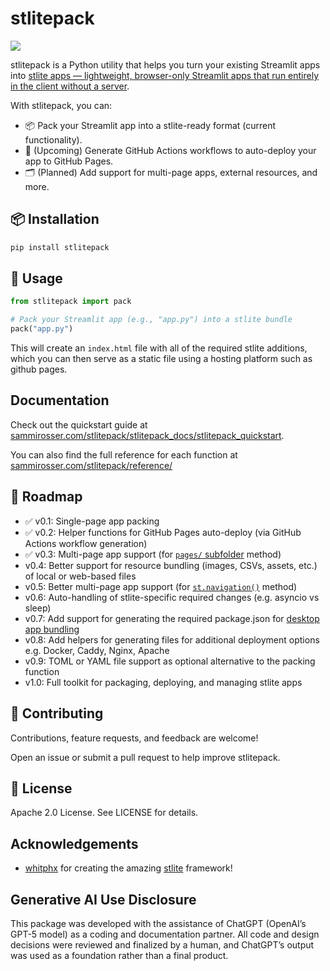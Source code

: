 # stlitepack

[<img src="https://img.shields.io/pypi/v/stlitepack?label=pypi%20package">](https://pypi.org/project/stlitepack/)

stlitepack is a Python utility that helps you turn your existing Streamlit apps into [stlite apps — lightweight, browser-only Streamlit apps that run entirely in the client without a server](https://github.com/whitphx/stlite).

With stlitepack, you can:

- 📦 Pack your Streamlit app into a stlite-ready format (current functionality).
- 🚀 (Upcoming) Generate GitHub Actions workflows to auto-deploy your app to GitHub Pages.
- 🗂️ (Planned) Add support for multi-page apps, external resources, and more.

## 📦 Installation

```bash
pip install stlitepack
```

## 🚀 Usage

```python
from stlitepack import pack

# Pack your Streamlit app (e.g., "app.py") into a stlite bundle
pack("app.py")
```

This will create an `index.html` file with all of the required stlite additions, which you can then serve as a static file using a hosting platform such as github pages.

## Documentation

Check out the quickstart guide at [sammirosser.com/stlitepack/stlitepack_docs/stlitepack_quickstart](http://sammirosser.com/stlitepack/stlitepack_docs/stlitepack_quickstart).

You can also find the full reference for each function at [sammirosser.com/stlitepack/reference/](http://sammirosser.com/stlitepack/reference/)

## 🔮 Roadmap

- ✅ v0.1: Single-page app packing
- ✅ v0.2: Helper functions for GitHub Pages auto-deploy (via GitHub Actions workflow generation)
- ✅ v0.3: Multi-page app support (for [`pages/` subfolder](https://webapps.hsma.co.uk/multipage.html#method-2-pages-subfolder) method)
- v0.4: Better support for resource bundling (images, CSVs, assets, etc.) of local or web-based files
- v0.5: Better multi-page app support (for [`st.navigation()`](https://webapps.hsma.co.uk/multipage.html#method-1-st.page-and-st.navigation) method)
- v0.6: Auto-handling of stlite-specific required changes (e.g. asyncio vs sleep)
- v0.7: Add support for generating the required package.json for [desktop app bundling](https://github.com/whitphx/stlite/tree/main/packages/desktop)
- v0.8: Add helpers for generating files for additional deployment options e.g. Docker, Caddy, Nginx, Apache
- v0.9: TOML or YAML file support as optional alternative to the packing function
- v1.0: Full toolkit for packaging, deploying, and managing stlite apps

## 🤝 Contributing
Contributions, feature requests, and feedback are welcome!

Open an issue or submit a pull request to help improve stlitepack.

## 📜 License
Apache 2.0 License. See LICENSE for details.

## Acknowledgements

- [whitphx](https://github.com/whitphx) for creating the amazing [stlite](https://github.com/whitphx/stlite) framework!

## Generative AI Use Disclosure

This package was developed with the assistance of ChatGPT (OpenAI’s GPT-5 model) as a coding and documentation partner.
All code and design decisions were reviewed and finalized by a human, and ChatGPT’s output was used as a foundation rather than a final product.
